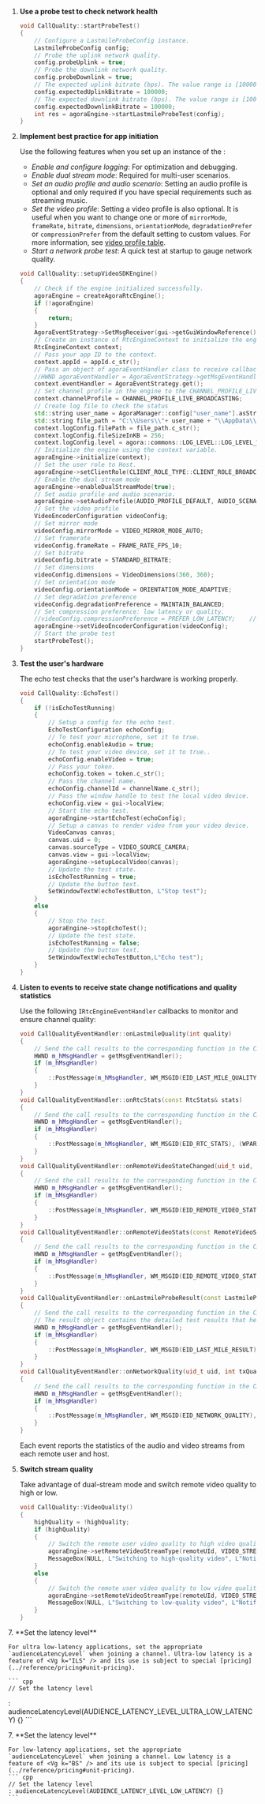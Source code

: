 <PlatformWrapper platform="windows">


1. **Use a probe test to check network health**

    ```cpp
    void CallQuality::startProbeTest()
    {
        // Configure a LastmileProbeConfig instance.
        LastmileProbeConfig config;
        // Probe the uplink network quality.
        config.probeUplink = true;
        // Probe the downlink network quality.
        config.probeDownlink = true;
        // The expected uplink bitrate (bps). The value range is [100000,5000000].
        config.expectedUplinkBitrate = 100000;
        // The expected downlink bitrate (bps). The value range is [100000,5000000].
        config.expectedDownlinkBitrate = 100000;
        int res = agoraEngine->startLastmileProbeTest(config);
    }
    ```

1. **Implement best practice for app initiation**

    Use the following <Vg k="VSDK" /> features when you set up an instance of the <Vg k="ENGINE" />:

    * _Enable and configure logging_: For optimization and debugging.
    * _Enable dual stream mode_: Required for multi-user scenarios.
    * _Set an audio profile and audio scenario_: Setting an audio profile is optional and only required if you have special requirements such as streaming  music.
    * _Set the video profile_: Setting a video profile is also optional. It is useful when you want to change one or more of `mirrorMode`, `frameRate`, `bitrate`, `dimensions`, `orientationMode`, `degradationPrefer` or `compressionPrefer` from the default setting to custom values.
      For more information, see  [video profile table](#video-profile-table).
    * _Start a network probe test_: A quick test at startup to gauge network quality.

    ```cpp
    void CallQuality::setupVideoSDKEngine()
    {
        // Check if the engine initialized successfully.
        agoraEngine = createAgoraRtcEngine();
        if (!agoraEngine)
        {
            return;
        }
        AgoraEventStrategy->SetMsgReceiver(gui->getGuiWindowReference());
        // Create an instance of RtcEngineContext to initialize the engine.
        RtcEngineContext context;
        // Pass your app ID to the context.
        context.appId = appId.c_str();
        // Pass an object of agoraEventHandler class to receive callbacks.
        //HWND agoraEventHandler = AgoraEventStrategy->getMsgEventHandler();
        context.eventHandler = AgoraEventStrategy.get();
        // Set channel profile in the engine to the CHANNEL_PROFILE_LIVE_BROADCASTING.
        context.channelProfile = CHANNEL_PROFILE_LIVE_BROADCASTING;
        // Create log file to check the status
        std::string user_name = AgoraManager::config["user_name"].asString();
        std::string file_path = "C:\\Users\\"+ user_name + "\\AppData\\Local\\Agora\\AgoraImplementation\\agorasdk.log";
        context.logConfig.filePath = file_path.c_str();
        context.logConfig.fileSizeInKB = 256;
        context.logConfig.level = agora::commons::LOG_LEVEL::LOG_LEVEL_WARN;
        // Initialize the engine using the context variable.
        agoraEngine->initialize(context);
        // Set the user role to Host.
        agoraEngine->setClientRole(CLIENT_ROLE_TYPE::CLIENT_ROLE_BROADCASTER);
        // Enable the dual stream mode
        agoraEngine->enableDualStreamMode(true);
        // Set audio profile and audio scenario.
        agoraEngine->setAudioProfile(AUDIO_PROFILE_DEFAULT, AUDIO_SCENARIO_GAME_STREAMING);
        // Set the video profile
        VideoEncoderConfiguration videoConfig;
        // Set mirror mode
        videoConfig.mirrorMode = VIDEO_MIRROR_MODE_AUTO;
        // Set framerate
        videoConfig.frameRate = FRAME_RATE_FPS_10;
        // Set bitrate
        videoConfig.bitrate = STANDARD_BITRATE;
        // Set dimensions
        videoConfig.dimensions = VideoDimensions(360, 360);
        // Set orientation mode
        videoConfig.orientationMode = ORIENTATION_MODE_ADAPTIVE;
        // Set degradation preference
        videoConfig.degradationPreference = MAINTAIN_BALANCED;
        // Set compression preference: low latency or quality.
        //videoConfig.compressionPreference = PREFER_LOW_LATENCY;    // Apply the configuration
        agoraEngine->setVideoEncoderConfiguration(videoConfig);
        // Start the probe test
        startProbeTest();
    }
    ```


1. **Test the user's hardware**

    The echo test checks that the user's hardware is working properly.

    ```cpp
    void CallQuality::EchoTest()
    {
        if (!isEchoTestRunning)
        {
            // Setup a config for the echo test.
            EchoTestConfiguration echoConfig;
            // To test your microphone, set it to true.
            echoConfig.enableAudio = true;
            // To test your video device, set it to true..
            echoConfig.enableVideo = true;
            // Pass your token.
            echoConfig.token = token.c_str();
            // Pass the channel name.
            echoConfig.channelId = channelName.c_str();
            // Pass the window handle to test the local video device.
            echoConfig.view = gui->localView;
            // Start the echo test.
            agoraEngine->startEchoTest(echoConfig);
            // Setup a canvas to render video from your video device.
            VideoCanvas canvas;
            canvas.uid = 0;
            canvas.sourceType = VIDEO_SOURCE_CAMERA;
            canvas.view = gui->localView;
            agoraEngine->setupLocalVideo(canvas);
            // Update the test state.
            isEchoTestRunning = true;
            // Update the button text.
            SetWindowTextW(echoTestButton, L"Stop test");
        }
        else
        {
            // Stop the test.
            agoraEngine->stopEchoTest();
            // Update the test state.
            isEchoTestRunning = false;
            // Update the button text.
            SetWindowTextW(echoTestButton,L"Echo test");
        }
    }
    ```


1. **Listen to <Vg k="ENGINE" /> events to receive state change notifications and quality statistics**

    Use the following `IRtcEngineEventHandler` callbacks to monitor and ensure channel quality:

      ```cpp
      void CallQualityEventHandler::onLastmileQuality(int quality)
      {
          // Send the call results to the corresponding function in the CAgoraImplementationDlg class.
          HWND m_hMsgHandler = getMsgEventHandler();
          if (m_hMsgHandler)
          {
              ::PostMessage(m_hMsgHandler, WM_MSGID(EID_LAST_MILE_QUALITY), (WPARAM)quality, (LPARAM)NULL);
          }
      }
      void CallQualityEventHandler::onRtcStats(const RtcStats& stats)
      {
          // Send the call results to the corresponding function in the CAgoraImplementationDlg class.
          HWND m_hMsgHandler = getMsgEventHandler();
          if (m_hMsgHandler)
          {
              ::PostMessage(m_hMsgHandler, WM_MSGID(EID_RTC_STATS), (WPARAM)stats.userCount, (LPARAM)stats.rxPacketLossRate);
          }
      }
      void CallQualityEventHandler::onRemoteVideoStateChanged(uid_t uid, REMOTE_VIDEO_STATE state, REMOTE_VIDEO_STATE_REASON reason, int elapsed)
      {
          // Send the call results to the corresponding function in the CAgoraImplementationDlg class.
          HWND m_hMsgHandler = getMsgEventHandler();
          if (m_hMsgHandler)
          {
              ::PostMessage(m_hMsgHandler, WM_MSGID(EID_REMOTE_VIDEO_STATE_CHANGED), (WPARAM)state, (LPARAM)reason);
          }
      }
      void CallQualityEventHandler::onRemoteVideoStats(const RemoteVideoStats& stats)
      {
          // Send the call results to the corresponding function in the CAgoraImplementationDlg class.
          HWND m_hMsgHandler = getMsgEventHandler();
          if (m_hMsgHandler)
          {
              ::PostMessage(m_hMsgHandler, WM_MSGID(EID_REMOTE_VIDEO_STATE_CHANGED), (WPARAM)stats.uid, (LPARAM)stats.receivedBitrate);
          }
      }
      void CallQualityEventHandler::onLastmileProbeResult(const LastmileProbeResult& result)
      {
          // Send the call results to the corresponding function in the CAgoraImplementationDlg class.
          // The result object contains the detailed test results that help you manage call quality, for example, the downlink jitter.
          HWND m_hMsgHandler = getMsgEventHandler();
          if (m_hMsgHandler)
          {
              ::PostMessage(m_hMsgHandler, WM_MSGID(EID_LAST_MILE_RESULT), (WPARAM)result.downlinkReport.jitter, (LPARAM)NULL);
          }
      }
      void CallQualityEventHandler::onNetworkQuality(uid_t uid, int txQuality, int rxQuality)
      {
          // Send the call results to the corresponding function in the CAgoraImplementationDlg class.
          HWND m_hMsgHandler = getMsgEventHandler();
          if (m_hMsgHandler)
          {
              ::PostMessage(m_hMsgHandler, WM_MSGID(EID_NETWORK_QUALITY), (WPARAM)txQuality, (LPARAM)rxQuality);
          }
      }
      ```

    Each event reports the statistics of the audio and video streams from each remote user and host.



1. **Switch stream quality**

    Take advantage of dual-stream mode and switch remote video quality to high or low.

    ```cpp
    void CallQuality::VideoQuality()
    {
        highQuality = !highQuality;
        if (highQuality)
        {
            // Switch the remote user video quality to high video quality.
            agoraEngine->setRemoteVideoStreamType(remoteUId, VIDEO_STREAM_HIGH);
            MessageBox(NULL, L"Switching to high-quality video", L"Notification", NULL);
        }
        else
        {
            // Switch the remote user video quality to low video quality.
            agoraEngine->setRemoteVideoStreamType(remoteUId, VIDEO_STREAM_LOW);
            MessageBox(NULL, L"Switching to low-quality video", L"Notification", NULL);
        }
    }
    ```

<ProductWrapper product="interactive-live-streaming">
7. **Set the latency level**

    For ultra low-latency applications, set the appropriate `audienceLatencyLevel` when joining a channel. Ultra-low latency is a feature of <Vg k="ILS" /> and its use is subject to special [pricing](../reference/pricing#unit-pricing).

    ``` cpp
    // Set the latency level
  : audienceLatencyLevel(AUDIENCE_LATENCY_LEVEL_ULTRA_LOW_LATENCY) {}
    ```
</ProductWrapper>

<ProductWrapper product="broadcast-streaming">
7. **Set the latency level**

    For low-latency applications, set the appropriate `audienceLatencyLevel` when joining a channel. Low latency is a feature of <Vg k="BS" /> and its use is subject to special [pricing](../reference/pricing#unit-pricing).
    ``` cpp
    // Set the latency level
    : audienceLatencyLevel(AUDIENCE_LATENCY_LEVEL_LOW_LATENCY) {}
    ```

</ProductWrapper>

    
</PlatformWrapper>
